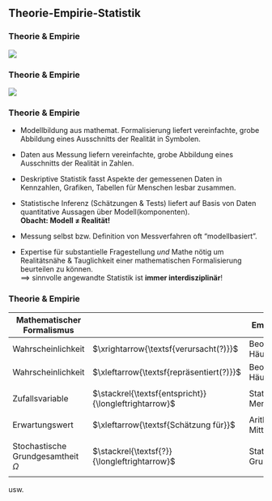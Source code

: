 ## Theorie-Empirie-Statistik

### Theorie & Empirie

![](pics/reality-math-data-1.png)

### Theorie & Empirie

![](pics/reality-math-data-2.png)

### Theorie & Empirie

- Modellbildung aus mathemat. Formalisierung liefert vereinfachte, grobe Abbildung eines Ausschnitts der Realität in Symbolen. 
- Daten aus Messung liefern vereinfachte, grobe Abbildung eines Ausschnitts der Realität in Zahlen. 

- Deskriptive Statistik fasst Aspekte der gemessenen Daten in Kennzahlen, Grafiken, Tabellen für Menschen lesbar zusammen.
- Statistische Inferenz (Schätzungen & Tests) liefert auf Basis von Daten quantitative Aussagen über Modell(komponenten).  
**Obacht: Modell $\neq$ Realität!**

- Messung selbst bzw. Definition von Messverfahren oft "modellbasiert".
- Expertise für substantielle Fragestellung *und* Mathe nötig um Realitätsnähe & Tauglichkeit einer mathematischen Formalisierung beurteilen zu können.  
$\implies$ sinnvolle angewandte Statistik ist **immer interdisziplinär**!

<!-- bsp:  covid-risiko & alter -->

### Theorie & Empirie {.smaller}

**Mathematischer Formalismus**  | | **Empirie / Daten**  
--|--|-- 
Wahrscheinlichkeit | $\xrightarrow{\textsf{verursacht(?)}}$ | Beobachtete Häufigkeit  
Wahrscheinlichkeit | $\xleftarrow{\textsf{repräsentiert(?)}}$ | Beobachtete Häufigkeit  
| |  
Zufallsvariable | $\stackrel{\textsf{entspricht}}{\longleftrightarrow}$ | Statistisches Merkmal 
| |  
Erwartungswert | $\xleftarrow{\textsf{Schätzung für}}$ | Arithmetisches Mittel  
| |  
Stochastische Grundgesamtheit $\Omega$  | $\stackrel{\textsf{?}}{\longleftrightarrow}$ | Statistische Grundgesamtheit  
| |

usw.



